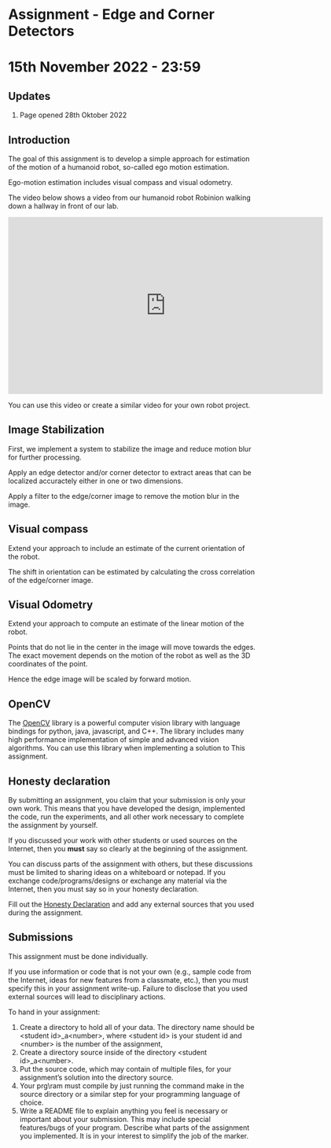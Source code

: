 # Assignment - Edge and Corner Detectors
# 15th November 2022 - 23:59

## Updates

1) Page opened 28th Oktober 2022

## Introduction

The goal of this assignment is to develop a simple approach for 
estimation of the motion of a humanoid robot, so-called ego motion
estimation.

Ego-motion estimation includes visual compass and visual odometry.

The video below shows a video from our humanoid robot Robinion
walking down a hallway in front of our lab.

<div>
    <iframe width="640" height="360" src="https://www.youtube.com/embed/VHN9vbRzmNU" title="Robinion - Hallway 90" frameborder="0" allow="accelerometer; autoplay; clipboard-write; encrypted-media; gyroscope; picture-in-picture" allowfullscreen></iframe>
</div>

You can use this video or create a similar video for your own robot
project.

## Image Stabilization 

First, we implement a system to stabilize the image and reduce
motion blur for further processing.

Apply an edge detector and/or corner detector to extract areas that
can be localized accuractely either in one or two dimensions.

Apply a filter to the edge/corner image to remove the motion blur
in the image.

## Visual compass

Extend your approach to include an estimate of the current orientation
of the robot. 

The shift in orientation can be estimated by calculating the 
cross correlation of the edge/corner image.

## Visual Odometry

Extend your approach to compute an estimate of the linear motion of
the robot.

Points that do not lie in the center in the image will move 
towards the edges. The exact movement depends on the
motion of the robot as well as the 3D coordinates of the point.

Hence the edge image will be scaled by forward motion.



## OpenCV

The [OpenCV](http://opencv.org) library is a powerful computer vision library
with language bindings for python, java, javascript, and C++. 
The library includes many high performance implementation of simple
and advanced vision algorithms.
You can use this library when implementing a solution to This
assignment.

## Honesty declaration

By submitting an assignment, you claim that your submission is only your own work. 
This means that you have developed the design, implemented the code, run the experiments, 
and all other work necessary to complete the assignment by yourself.

If you discussed your work with other students or used sources on the Internet, then you **must**
say so clearly at the beginning of the assignment.

You can discuss parts of the assignment with others, but these discussions must be limited 
to sharing ideas on a whiteboard or notepad. If you exchange code/programs/designs or 
exchange any material via the Internet, then you must say so in your honesty declaration.

Fill out the [Honesty Declaration](https://docs.google.com/document/d/1Z9FyOFt--OL_cqse55b-CifBgPDfFZi2L6-sUQBvZ4I/edit?usp=sharing) 
and add any external sources that you used during the assignment.

## Submissions

This assignment must be done individually. 

If you use information or code that is not your own (e.g., sample code from the Internet, 
ideas for new features from a classmate, etc.), then you must specify this in your assignment 
write-up. Failure to disclose that you used external sources will lead to disciplinary actions.

To hand in your assignment:

  1) Create a directory to hold all of your data. The directory name should be \<student id\>_a\<number\>, 
     where \<student id\> is your student id and \<number\> is the number of the assignment,
  1) Create a directory source inside of the directory \<student id\>_a\<number\>. 
  1) Put the source code, which may contain of multiple files, for your assignment’s solution 
     into the directory source.
  1) Your prg\ram must compile by just running the command make in the source directory or a 
     similar step for your programming language of choice.
  1) Write a README file to explain anything you feel is necessary or important about your 
     submission. This may include special features/bugs of your program. Describe what parts 
     of the assignment you implemented. It is in your interest to simplify the job of the marker.


